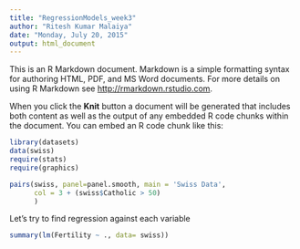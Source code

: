 ```yaml
---
title: "RegressionModels_week3"
author: "Ritesh Kumar Malaiya"
date: "Monday, July 20, 2015"
output: html_document
---
```


This is an R Markdown document. Markdown is a simple formatting syntax for authoring HTML, PDF, and MS Word documents. For more details on using R Markdown see <http://rmarkdown.rstudio.com>.

When you click the **Knit** button a document will be generated that includes both content as well as the output of any embedded R code chunks within the document. You can embed an R code chunk like this:

```r

library(datasets)
data(swiss)
require(stats)
require(graphics)

pairs(swiss, panel=panel.smooth, main = 'Swiss Data',
      col = 3 + (swiss$Catholic > 50)
      )

```

Let's try to find regression against each variable

```r
summary(lm(Fertility ~ ., data= swiss))

```
